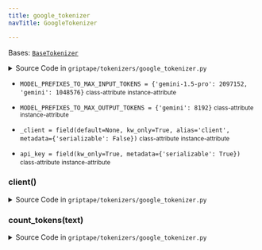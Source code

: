 ```yaml
---
title: google_tokenizer
navTitle: GoogleTokenizer

---
```


<span id="griptape.tokenizers.google_tokenizer.GoogleTokenizer"></span>

Bases:
 [`BaseTokenizer`](./#griptape.tokenizers.BaseTokenizer "BaseTokenizer (griptape.tokenizers.BaseTokenizer)")

<details><summary>Source Code in <code>griptape&#47;tokenizers&#47;google_tokenizer.py</code></summary>

```python
@define()
class GoogleTokenizer(BaseTokenizer):
    MODEL_PREFIXES_TO_MAX_INPUT_TOKENS = {"gemini-1.5-pro": 2097152, "gemini": 1048576}
    MODEL_PREFIXES_TO_MAX_OUTPUT_TOKENS = {"gemini": 8192}

    api_key: str = field(kw_only=True, metadata={"serializable": True})
    _client: Optional[GenerativeModel] = field(
        default=None, kw_only=True, alias="client", metadata={"serializable": False}
    )

    @lazy_property()
    def client(self) -> GenerativeModel:
        genai = import_optional_dependency("google.generativeai")
        genai.configure(api_key=self.api_key)

        return genai.GenerativeModel(self.model)

    def count_tokens(self, text: str) -> int:
        return self.client.count_tokens(text).total_tokens
```

</details>

-   `MODEL_PREFIXES_TO_MAX_INPUT_TOKENS = {'gemini-1.5-pro': 2097152, 'gemini': 1048576}` <small>class-attribute</small> <small>instance-attribute</small>  <span id="griptape.tokenizers.google_tokenizer.GoogleTokenizer.MODEL_PREFIXES_TO_MAX_INPUT_TOKENS"></span> 

-   `MODEL_PREFIXES_TO_MAX_OUTPUT_TOKENS = {'gemini': 8192}` <small>class-attribute</small> <small>instance-attribute</small>  <span id="griptape.tokenizers.google_tokenizer.GoogleTokenizer.MODEL_PREFIXES_TO_MAX_OUTPUT_TOKENS"></span> 

-   `_client = field(default=None, kw_only=True, alias='client', metadata={'serializable': False})` <small>class-attribute</small> <small>instance-attribute</small>  <span id="griptape.tokenizers.google_tokenizer.GoogleTokenizer._client"></span> 

-   `api_key = field(kw_only=True, metadata={'serializable': True})` <small>class-attribute</small> <small>instance-attribute</small>  <span id="griptape.tokenizers.google_tokenizer.GoogleTokenizer.api_key"></span> 

<span id="griptape.tokenizers.google_tokenizer.GoogleTokenizer.client"></span>

### client()

<details><summary>Source Code in <code>griptape&#47;tokenizers&#47;google_tokenizer.py</code></summary>

```python
@lazy_property()
def client(self) -> GenerativeModel:
    genai = import_optional_dependency("google.generativeai")
    genai.configure(api_key=self.api_key)

    return genai.GenerativeModel(self.model)
```

</details>

<span id="griptape.tokenizers.google_tokenizer.GoogleTokenizer.count_tokens"></span>

### count_tokens(text)

<details><summary>Source Code in <code>griptape&#47;tokenizers&#47;google_tokenizer.py</code></summary>

```python
def count_tokens(self, text: str) -> int:
    return self.client.count_tokens(text).total_tokens
```

</details>
